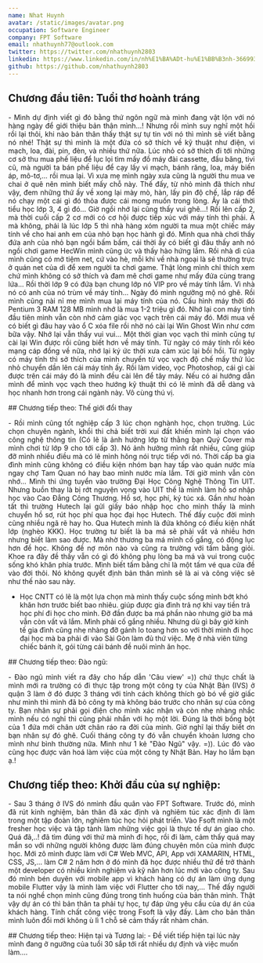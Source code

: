 ```yaml
---
name: Nhat Huynh
avatar: /static/images/avatar.png
occupation: Software Engineer
company: FPT Software
email: nhathuynh77@outlook.com
twitter: https://twitter.com/nhathuynh2803
linkedin: https://www.linkedin.com/in/nh%E1%BA%ADt-hu%E1%BB%B3nh-366993102/
github: https://github.com/nhathuynh2803
---
```


## Chương đầu tiên: Tuổi thơ hoành tráng
<p align="justify">
- Mình dự định viết gì đó bằng thứ ngôn ngữ mà mình đang vật lộn với nó hàng ngày để giới thiệu bản thân mình...! Nhưng rồi mình suy nghĩ một hồi rồi lại thôi, khi nào bản thân thấy thật sự tự tin với nó thì mình sẽ viết bằng nó nhé!
Thật sự thì mình là một đứa có sở thích về kỹ thuật như điện, vi mạch, loa, đài, pin, đèn, và nhiều thứ nữa. Lúc nhỏ có sở thích đi tới những cơ sở thu mua phế liệu để lục lọi tìm mấy đồ máy đài cassette, đầu băng, tivi cũ, mà người ta bán phế liệu để cạy lấy vi mạch, bánh răng, loa, máy biến áp, mô-tơ,... rồi mua lại.
Vì xưa mẹ mình ngày xưa cũng là người thu mua ve chai ở quê nên mình biết mấy chỗ này.
Thế đấy, từ nhỏ mình đã thích như vậy, đem những thứ ấy về xong lại mày mò, hàn, lấy pin độ chế, lắp ráp để nó chạy một cái gì đó thỏa được cái mong muốn trong lòng. Ấy là cái thời tiểu học lớp 3, 4 gì đó... Giờ ngồi nhớ lại cũng thấy vui ghê...!
Rồi lên cấp 2, mà thời cuối cấp 2 cơ mới có cơ hội được tiếp xúc với máy tính thì phải. À mà không, phải là lúc lớp 5 thì nhà hàng xóm người ta mua một chiếc máy tính về cho hai anh em của nhỏ bạn học hành gì đó. Mình qua nhà chơi thấy đứa anh của nhỏ bạn ngồi bấm bấm, cái thời ấy có biết gì đâu thấy anh nó ngồi chơi game HecWin mình cũng ức và thấy hào hứng lắm.
Rồi nhà dì của mình cũng có mở tiệm net, cứ vào hè, mỗi khi về nhà ngoại là sẽ thường trực ở quán net của dì để xem người ta chơi game. Thật lòng mình chỉ thích xem chứ mình không có sở thích và đam mê chơi game như mấy đứa cùng trang lứa...
Rồi thời lớp 9 có đứa bạn chung lớp nó VIP pro về máy tính lắm. Vì nhà nó có anh của nó trùm về máy tính... Ngày đó mình ngưỡng mộ nó ghê. Rồi mình cũng nài nỉ mẹ mình mua lại máy tính của nó. Cấu hình máy thời đó Pentium 3 RAM 128 MB mình nhớ là mua 1-2 triệu gì đó. Nhớ lại con máy tính đầu tiên mình vẫn còn nhớ cảm giác vọc vạch trên cái máy đó. Mới mua về có biết gì đâu hay vào ổ C xóa file rồi nhờ nó cài lại Win Ghost Win như cơm bữa vậy.
Nhớ lại vẫn thấy vui vui... Một thời gian vọc vạch thì mình cũng tự cài lại Win được rồi cũng biết hơn về máy tính. Từ ngày có máy tính rồi kéo mạng cáp đồng về nữa, nhớ lại ký ức thời xưa cảm xúc lại bồi hồi. Từ ngày có máy tính thì sở thích của mình chuyển từ vọc vạch độ chế mấy thứ lúc nhỏ chuyển dần lên cái máy tính ấy.
Rồi làm video, vọc Photoshop, cái gì cài được trên cái máy đó là mình đều cài lên để tây máy. Nếu có ai hướng dẫn mình để mình vọc vạch theo hướng kỹ thuật thì có lẽ mình đã dễ dàng và học nhanh hơn trong cái ngành này. Vô cùng thú vị.
</p>
## Chương tiếp theo: Thế giới đổi thay
<p align="justify">
- Rồi mình cũng tốt nghiệp cấp 3 lúc chọn nghành học, chọn trường. Lúc chọn chuyên ngành, khổi thi chả biết trời xui đất khiến mình lại chọn váo công nghệ thông tin (Có lẽ là ảnh hưởng lớp từ thằng bạn Quý Cover mà mình chơi từ lớp 9 cho tới cấp 3). Nó ảnh hưởng mình rất nhiều, cũng giúp đỡ mình nhiều điều mà có lẽ mình hông nói trực tiếp với nó.
Thời cấp ba gia đình mình cũng không có điều kiện nhóm bạn hay tấp vào quán nước mía ngay chợ Tam Quan nó hay bao mình nước mía lắm. Tới giờ mình vẫn còn nhớ...
Mình thi ứng tuyển vào trường Đại Học Công Nghệ Thông Tin UIT. Nhưng buồn thay là bị rớt nguyện vọng vào UIT thế là mình làm hồ sơ nhập học vào Cao Đẳng Công Thương. Hồ sơ, học phí, ký túc xá. Gần như hoàn tất thì trường Hutech lại gửi giấy báo nhập học cho mình thấy là mình chuyển hồ sơ, rút học phí qua học đại học Hutech. 
Thế đấy cuộc đời mình cũng nhiều ngã rẽ hay ho.
Qua Hutech mình là đứa không có điều kiện nhất lớp (nghèo KKK). Học trường tư biết là ba má sẽ phải vất vả nhiều hơn nhưng biết làm sao được. Mà nhờ thương ba má mình cố gắng, có động lục hơn đề học. Không đề nợ môn nào và cũng ra trường với tấm bằng giỏi. Khoe ra đây đề thấy vẫn có gì đó không phụ lòng ba má và vui trong cuộc sống khó khăn phía trước. Mình biết tấm bằng chỉ là một tấm vé qua cửa đề vào đời thôi. Nó không quyết định bản thân mình sẽ là ai và công việc sẽ như thế nào sau này.

- Học CNTT có lẽ là một lựa chọn mà mình thấy cuộc sống mình bớt khó khăn hơn trước biết bao nhiêu. giúp được gia đình trả nợ khi vay tiền trả học phí đi học cho mình. Đỡ đần được ba má phần nào nhưng giờ ba má vẫn còn vất vả lắm. Mình phải cố gắng nhiều. Nhưng dù gì bây giờ kinh tế gia đình cũng nhẹ nhàng đỡ gánh lo toang hơn so với thời mình đi học đại học mà ba phải đi vào Sài Gòn làm đủ thứ việc. Mẹ ở nhà viên từng chiếc bánh ít, gói từng cái bánh đề nuôi mình ăn học.
</p>
## Chương tiếp theo: Đào ngũ:
<p align="justify">
- Đào ngũ mình viết ra đây cho hấp dẫn 'Câu view' =)) chứ thực chất là mình mới ra trường có đi thực tập trong một công ty của Nhật Bản (IVS) ở quận 3 làm ở đó được 3 tháng với tính cách không thích gò bó về giờ giấc như mình thì mình đã bỏ công ty mà không báo trước cho nhân sự của công ty. Bạn nhân sự phải gọi điện cho mình xác nhận và còn nhẹ nhàng nhắc mình nếu có nghỉ thì cũng phải nhắn với họ một lời. Đúng là thời bồng bột của 1 đứa mới chân ướt chân ráo ra đời của mình.
Giờ nghĩ lại thấy biết ơn bạn nhân sự đó ghê. Cuối tháng công ty đó vẫn chuyển khoản lương cho mình như bình thường nữa. Mình như 1 kẻ "Đào Ngũ" vậy. =)). Lúc đó vào cũng học được văn hoá làm việc của một công ty Nhật Bản. Hay ho lắm bạn ạ.!
</p>

## Chương tiếp theo: Khởi đầu của sự nghiệp:
<p align="justify">
- Sau 3 tháng ở IVS đó nmình đầu quân vào FPT Software. Trước đó, mình đã rút kinh nghiệm, bản thân đã xác định và nghiêm túc xác định đi làm trong một tập đoàn lớn, nghiêm túc học hỏi phát triển. Vào Fsoft mình là một fresher học việc và tập tành làm những việc gọi là thực tế dự án giao cho. Quá đã,..! đã tìm đúng với thứ mà mình đi học, rồi đi làm, cảm thấy quá may mắn so với những người không được làm đúng chuyên môn của mình được học.
Mới zô mình được làm với C# Web MVC, API, App với XAMARIN, HTML, CSS, JS,... làm C# 2 năm hơn ở đó mình đã học được nhiều thứ đề trở thành một developer có nhiều kinh nghiệm và kỹ năn hơn lúc mới vào công ty. 
Sau đó mình bén duyên với mobile app vì khách hàng có dự án làm ứng dụng mobile Flutter vậy là mình làm việc với Flutter cho tới nay,... 
Thế đấy người ta nói nghề chọn mình cũng đúng trong tình huống của bản thân mình. Thật vậy dự án có thì bản thân ta phải tự học, tự đáp ứng yêu cầu của dự án của khách hàng. Tính chất công việc trong Fsoft là vậy đấy. Làm cho bản thân mình luôn đổi mới không ù lì 1 chỗ sẽ cảm thấy rất nhàm chán.
</p>
## Chương tiếp theo: Hiện tại và Tương lai:
- Đề viết tiếp hiện tại lúc này mình đang ở ngưỡng của tuổi 30 sắp tới rất nhiều dự định và việc muốn làm....

